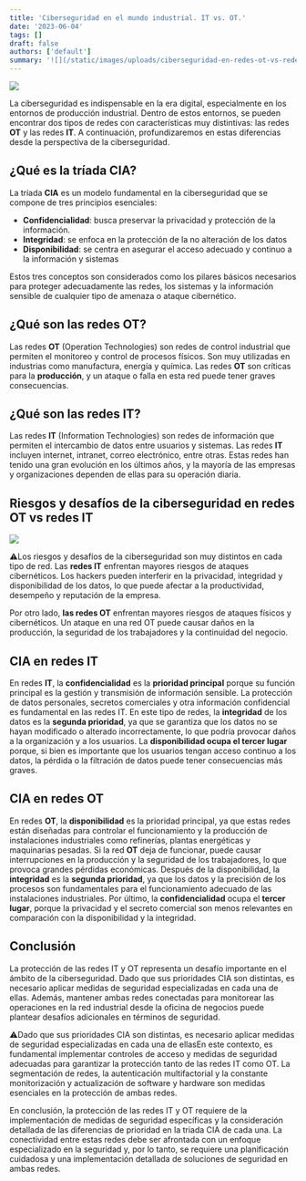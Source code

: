 ```yaml
---
title: 'Ciberseguridad en el mundo industrial. IT vs. OT.'
date: '2023-06-04'
tags: []
draft: false
authors: ['default']
summary: '![](/static/images/uploads/ciberseguridad-en-redes-ot-vs-redes-it-que-son-y-como-protegerlas/IT-vs-O'
---
```


![](/static/images/uploads/ciberseguridad-en-redes-ot-vs-redes-it-que-son-y-como-protegerlas/IT-vs-OT_Featured.webp)

La ciberseguridad es indispensable en la era digital, especialmente en los entornos de producción industrial. Dentro de estos entornos, se pueden encontrar dos tipos de redes con características muy distintivas: las redes **OT** y las redes **IT**. A continuación, profundizaremos en estas diferencias desde la perspectiva de la ciberseguridad.

**¿Qué es la tríada CIA?**
--------------------------

La tríada **CIA** es un modelo fundamental en la ciberseguridad que se compone de tres principios esenciales:

* **Confidencialidad**: busca preservar la privacidad y protección de la información.
* **Integridad**: se enfoca en la protección de la no alteración de los datos
* **Disponibilidad**: se centra en asegurar el acceso adecuado y continuo a la información y sistemas

Estos tres conceptos son considerados como los pilares básicos necesarios para proteger adecuadamente las redes, los sistemas y la información sensible de cualquier tipo de amenaza o ataque cibernético.

**¿Qué son las redes OT?**
--------------------------

  
Las redes **OT** (Operation Technologies) son redes de control industrial que permiten el monitoreo y control de procesos físicos. Son muy utilizadas en industrias como manufactura, energía y química. Las redes **OT** son críticas para la **producción**, y un ataque o falla en esta red puede tener graves consecuencias.

**¿Qué son las redes IT?**
--------------------------

Las redes **IT** (Information Technologies) son redes de información que permiten el intercambio de datos entre usuarios y sistemas. Las redes **IT** incluyen internet, intranet, correo electrónico, entre otras. Estas redes han tenido una gran evolución en los últimos años, y la mayoría de las empresas y organizaciones dependen de ellas para su operación diaria.

**Riesgos y desafíos de la ciberseguridad en redes OT vs redes IT**
-------------------------------------------------------------------

![](/static/images/uploads/ciberseguridad-en-redes-ot-vs-redes-it-que-son-y-como-protegerlas/ITvsOT.webp)

⚠️Los riesgos y desafíos de la ciberseguridad son muy distintos en cada tipo de red. Las **redes IT** enfrentan mayores riesgos de ataques cibernéticos. Los hackers pueden interferir en la privacidad, integridad y disponibilidad de los datos, lo que puede afectar a la productividad, desempeño y reputación de la empresa.

Por otro lado, **las redes OT** enfrentan mayores riesgos de ataques físicos y cibernéticos. Un ataque en una red OT puede causar daños en la producción, la seguridad de los trabajadores y la continuidad del negocio.

CIA en redes IT
---------------

En redes **IT**, la **confidencialidad** es la **prioridad principal** porque su función principal es la gestión y transmisión de información sensible. La protección de datos personales, secretos comerciales y otra información confidencial es fundamental en las redes IT. En este tipo de redes, la **integridad** de los datos es la **segunda prioridad**, ya que se garantiza que los datos no se hayan modificado o alterado incorrectamente, lo que podría provocar daños a la organización y a los usuarios. La **disponibilidad ocupa el tercer lugar** porque, si bien es importante que los usuarios tengan acceso continuo a los datos, la pérdida o la filtración de datos puede tener consecuencias más graves.

CIA en redes OT
---------------

En redes **OT**, la **disponibilidad** es la prioridad principal, ya que estas redes están diseñadas para controlar el funcionamiento y la producción de instalaciones industriales como refinerías, plantas energéticas y maquinarias pesadas. Si la red **OT** deja de funcionar, puede causar interrupciones en la producción y la seguridad de los trabajadores, lo que provoca grandes pérdidas económicas. Después de la disponibilidad, la **integridad** es la **segunda prioridad**, ya que los datos y la precisión de los procesos son fundamentales para el funcionamiento adecuado de las instalaciones industriales. Por último, la **confidencialidad** ocupa el **tercer lugar**, porque la privacidad y el secreto comercial son menos relevantes en comparación con la disponibilidad y la integridad.

Conclusión
----------

La protección de las redes IT y OT representa un desafío importante en el ámbito de la ciberseguridad. Dado que sus prioridades CIA son distintas, es necesario aplicar medidas de seguridad especializadas en cada una de ellas. Además, mantener ambas redes conectadas para monitorear las operaciones en la red industrial desde la oficina de negocios puede plantear desafíos adicionales en términos de seguridad.

⚠️Dado que sus prioridades CIA son distintas, es necesario aplicar medidas de seguridad especializadas en cada una de ellasEn este contexto, es fundamental implementar controles de acceso y medidas de seguridad adecuadas para garantizar la protección tanto de las redes IT como OT. La segmentación de redes, la autenticación multifactorial y la constante monitorización y actualización de software y hardware son medidas esenciales en la protección de ambas redes.

En conclusión, la protección de las redes IT y OT requiere de la implementación de medidas de seguridad específicas y la consideración detallada de las diferencias de prioridad en la triada CIA de cada una. La conectividad entre estas redes debe ser afrontada con un enfoque especializado en la seguridad y, por lo tanto, se requiere una planificación cuidadosa y una implementación detallada de soluciones de seguridad en ambas redes.

